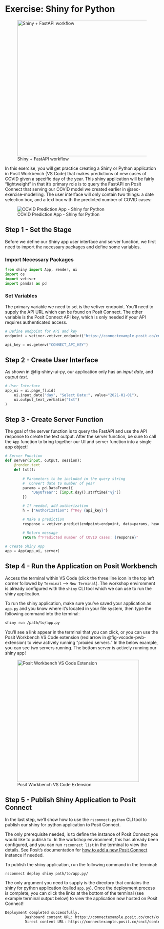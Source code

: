 # Exercise: Shiny for Python {#sec-exercise-shiny-py}

![Shiny + FastAPI workflow](images/shiny-fastapi.png){#fig-shiny-fastapi fig-align="center" width="444"}

In this exercise, you will get practice creating a Shiny or Python application in Posit Workbench (VS Code) that makes predictions of new cases of COVID given a specific day of the year. This shiny application will be fairly "lightweight" in that it's primary role is to query the FastAPI on Posit Connect that serving our COVID model we created earlier in @sec-exercise-modelling. The user interface will only contain two things: a date selection box, and a text box with the predicted number of COVID cases:

![COVID Prediction App - Shiny for Python](images/shiny-ui-py.png){#fig-shiny-ui-py fig-align="center"}

## Step 1 - Set the Stage

Before we define our Shiny app user interface and server function, we first need to import the necessary packages and define some variables.

### Import Necessary Packages

``` python
from shiny import App, render, ui
import os
import vetiver
import pandas as pd
```

### Set Variables

The primary variable we need to set is the vetiver endpoint. You'll need to supply the API URL which can be found on Posit Connect. The other variable is the Posit Connect API key, which is only needed if your API requires authenticated access.

``` python
# Define endpoint for API and key
endpoint = vetiver.vetiver_endpoint("https://connectexample.posit.co/cnct/content/{APP_ID}/predict")

api_key = os.getenv("CONNECT_API_KEY") 
```

## Step 2 - Create User Interface

As shown in @fig-shiny-ui-py, our application only has an *input date*, and *output text*.

``` python
# User Interface
app_ui = ui.page_fluid(
    ui.input_date("day", "Select Date:", value="2021-01-01"),
    ui.output_text_verbatim("txt")
)
```

## Step 3 - Create Server Function

The goal of the server function is to query the FastAPI and use the API response to create the text output. After the server function, be sure to call the `App` function to bring together our UI and server function into a single app object!

``` python
# Server Function
def server(input, output, session):
    @render.text
    def txt():
       
        # Parameters to be included in the query string
        #  Convert date to number of year
        params = pd.DataFrame({
            'DayOfYear': [input.day().strftime("%j")]
        })

        # If needed, add authorization
        h = {"Authorization": f"Key {api_key}"}

        # Make a prediction
        response = vetiver.predict(endpoint=endpoint, data=params, headers=h).at[0, "predict"].round()

        # Return message
        return f"Predicted number of COVID cases: {response}"
      
# Create Shiny App
app = App(app_ui, server)
```

## Step 4 - Run the Application on Posit Workbench

Access the terminal within VS Code (click the three line icon in the top left corner followed by `Terminal` –\> `New Terminal`). The workshop environment is already configured with the `shiny` CLI tool which we can use to run the shiny application.

To run the shiny application, make sure you've saved your application as `app.py` and you know where it's located in your file system, then type the following command into the terminal:

``` bash
shiny run /path/to/app.py
```

You'll see a link appear in the terminal that you can click, or you can use the Posit Workbench VS Code extension (red arrow in @fig-vscode-pwb-extension) to view actively running "proxied servers." In the below example, you can see two servers running. The bottom server is actively running our shiny app!

![Posit Workbench VS Code Extension](images/vscode-pwb-extension.png){#fig-vscode-pwb-extension fig-align="center" width="398"}

## Step 5 - Publish Shiny Application to Posit Connect

In the last step, we'll show how to use the `rsconnect-python` CLI tool to publish our shiny for python application to Posit Connect.

The only prerequisite needed, is to define the instance of Posit Connect you would like to publish to. In the workshop environment, this has already been configured, and you can run `rsconnect list` in the terminal to view the details. See Posit's documentation for [how to add a new Posit Connect](https://docs.posit.co/rsconnect-python/#remembering-server-information) instance if needed.

To publish the shiny application, run the following command in the terminal:

``` bash
rsconnect deploy shiny path/to/app.py/
```

The only argument you need to supply is the directory that contains the shiny for python application (called `app.py`). Once the deployment process is complete, you can click the links at the bottom of the terminal (see example terminal output below) to view the application now hosted on Posit Connect!

``` bash
Deployment completed successfully.
         Dashboard content URL: https://connectexample.posit.co/cnct/connect/#/{APP_ID}
         Direct content URL: https://connectexample.posit.co/cnct/content/{APP_ID}/
```

